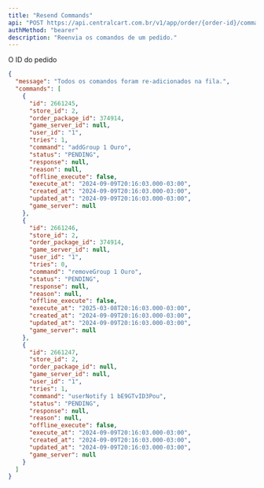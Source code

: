 ```yaml
---
title: "Resend Commands"
api: "POST https://api.centralcart.com.br/v1/app/order/{order-id}/command/resend"
authMethod: "bearer"
description: "Reenvia os comandos de um pedido."
---
```


<ParamField path="order-id" type="string" required>
  O ID do pedido
</ParamField>

<ResponseExample>

```json Response
{
  "message": "Todos os comandos foram re-adicionados na fila.",
  "commands": [
    {
      "id": 2661245,
      "store_id": 2,
      "order_package_id": 374914,
      "game_server_id": null,
      "user_id": "1",
      "tries": 1,
      "command": "addGroup 1 Ouro",
      "status": "PENDING",
      "response": null,
      "reason": null,
      "offline_execute": false,
      "execute_at": "2024-09-09T20:16:03.000-03:00",
      "created_at": "2024-09-09T20:16:03.000-03:00",
      "updated_at": "2024-09-09T20:16:03.000-03:00",
      "game_server": null
    },
    {
      "id": 2661246,
      "store_id": 2,
      "order_package_id": 374914,
      "game_server_id": null,
      "user_id": "1",
      "tries": 0,
      "command": "removeGroup 1 Ouro",
      "status": "PENDING",
      "response": null,
      "reason": null,
      "offline_execute": false,
      "execute_at": "2025-03-08T20:16:03.000-03:00",
      "created_at": "2024-09-09T20:16:03.000-03:00",
      "updated_at": "2024-09-09T20:16:03.000-03:00",
      "game_server": null
    },
    {
      "id": 2661247,
      "store_id": 2,
      "order_package_id": null,
      "game_server_id": null,
      "user_id": "1",
      "tries": 1,
      "command": "userNotify 1 bE9GTvID3Pou",
      "status": "PENDING",
      "response": null,
      "reason": null,
      "offline_execute": false,
      "execute_at": "2024-09-09T20:16:03.000-03:00",
      "created_at": "2024-09-09T20:16:03.000-03:00",
      "updated_at": "2024-09-09T20:16:03.000-03:00",
      "game_server": null
    }
  ]
}
```

</ResponseExample>

